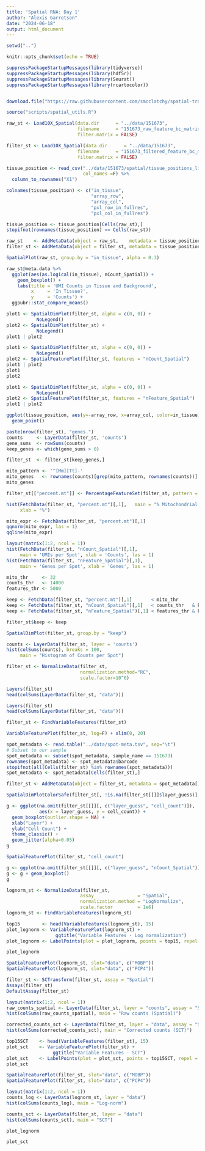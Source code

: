 ```yaml
---
title: 'Spatial RNA: Day 1'
author: "Alexis Garretson"
date: "2024-06-18"
output: html_document
---
```


```r
setwd("..")

knitr::opts_chunk$set(echo = TRUE)

suppressPackageStartupMessages(library(tidyverse))
suppressPackageStartupMessages(library(hdf5r))
suppressPackageStartupMessages(library(Seurat))
suppressPackageStartupMessages(library(rcartocolor))


download.file("https://raw.githubusercontent.com/smcclatchy/spatial-transcriptomics/main/code/spatial_utils.R", destfile = "scripts/spatial_utils.R")

source("scripts/spatial_utils.R")
```


```r
raw_st <- Load10X_Spatial(data.dir      = "../data/151673", 
                          filename      = "151673_raw_feature_bc_matrix.h5",
                          filter.matrix = FALSE)

filter_st <- Load10X_Spatial(data.dir      = "../data/151673", 
                          filename      = "151673_filtered_feature_bc_matrix.h5",
                          filter.matrix = FALSE)
```

```r
tissue_position <- read_csv("../data/151673/spatial/tissue_positions_list.csv",
                            col_names =F) %>% 
  column_to_rownames("X1")

colnames(tissue_position) <- c("in_tissue", 
                               "array_row", 
                               "array_col", 
                               "pxl_row_in_fullres", 
                               "pxl_col_in_fullres")

tissue_position <- tissue_position[Cells(raw_st),]
stopifnot(rownames(tissue_position) == Cells(raw_st))

raw_st    <- AddMetaData(object = raw_st,    metadata = tissue_position)
filter_st <- AddMetaData(object = filter_st, metadata = tissue_position)
```

```r
SpatialPlot(raw_st, group.by = "in_tissue", alpha = 0.3)
```
```r
raw_st@meta.data %>%
  ggplot(aes(as.logical(in_tissue), nCount_Spatial)) +
    geom_boxplot() +
    labs(title = 'UMI Counts in Tissue and Background',
         x     = 'In Tissue?',
         y     = 'Counts') +
  ggpubr::stat_compare_means()
```
```r
plot1 <- SpatialDimPlot(filter_st, alpha = c(0, 0)) + 
           NoLegend()
plot2 <- SpatialDimPlot(filter_st) + 
           NoLegend()
plot1 | plot2
```


```r
plot1 <- SpatialDimPlot(filter_st, alpha = c(0, 0)) + 
           NoLegend()
plot2 <- SpatialFeaturePlot(filter_st, features = "nCount_Spatial")
plot1 | plot2
plot1
plot2
```

```r
plot1 <- SpatialDimPlot(filter_st, alpha = c(0, 0)) + 
           NoLegend()
plot2 <- SpatialFeaturePlot(filter_st, features = "nFeature_Spatial")
plot1 | plot2
```

```r
ggplot(tissue_position, aes(y=-array_row, x=array_col, color=in_tissue)) +
  geom_point()
```


```r
paste(nrow(filter_st), "genes.")
counts     <- LayerData(filter_st, 'counts')
gene_sums  <- rowSums(counts)
keep_genes <- which(gene_sums > 0)

filter_st  <- filter_st[keep_genes,]
```
```r
mito_pattern <- '^[Mm][Tt]-'
mito_genes   <- rownames(counts)[grep(mito_pattern, rownames(counts))]
mito_genes

filter_st[["percent.mt"]] <- PercentageFeatureSet(filter_st, pattern = mito_pattern)

hist(FetchData(filter_st, "percent.mt")[,1],   main = "% Mitochondrial Genes",
     xlab = "%")

```

```r
mito_expr <- FetchData(filter_st, "percent.mt")[,1]
qqnorm(mito_expr, las = 1)
qqline(mito_expr)
```

```r
layout(matrix(1:2, ncol = 1))
hist(FetchData(filter_st, "nCount_Spatial")[,1],
     main = 'UMIs per Spot', xlab = 'Counts', las = 1)
hist(FetchData(filter_st, "nFeature_Spatial")[,1], 
     main = 'Genes per Spot', xlab = 'Genes', las = 1)
```


```r
mito_thr     <- 32
counts_thr   <- 14000
features_thr <- 5000
```

```r
keep <- FetchData(filter_st, "percent.mt")[,1]       < mito_thr
keep <- FetchData(filter_st, "nCount_Spatial")[,1]   < counts_thr   & keep
keep <- FetchData(filter_st, "nFeature_Spatial")[,1] < features_thr & keep

filter_st$keep <- keep
```

```r
SpatialDimPlot(filter_st, group.by = "keep")
```

```r
counts <- LayerData(filter_st, layer = 'counts')
hist(colSums(counts), breaks = 100, 
     main = "Histogram of Counts per Spot")
```
```r
filter_st <- NormalizeData(filter_st, 
                           normalization.method="RC",
                           scale.factor=10^6)
```
```r
Layers(filter_st)
head(colSums(LayerData(filter_st, "data")))
```

```r
Layers(filter_st)
head(colSums(LayerData(filter_st, "data")))
```

```r
filter_st <- FindVariableFeatures(filter_st)

VariableFeaturePlot(filter_st, log=F) + xlim(0, 20)

```

```r
spot_metadata <- read.table("../data/spot-meta.tsv", sep="\t")
# Subset to our sample
spot_metadata <- subset(spot_metadata, sample_name == 151673)
rownames(spot_metadata) <- spot_metadata$barcode
stopifnot(all(Cells(filter_st) %in% rownames(spot_metadata)))
spot_metadata <- spot_metadata[Cells(filter_st),]

filter_st <- AddMetaData(object = filter_st, metadata = spot_metadata[, c("layer_guess", "cell_count"), drop=FALSE])
```

```r
SpatialDimPlotColorSafe(filter_st[, !is.na(filter_st[[]]$layer_guess)], "layer_guess") + labs(fill="Layer")
```


```r
g <- ggplot(na.omit(filter_st[[]][, c("layer_guess", "cell_count")]),
            aes(x = layer_guess, y = cell_count)) + 
  geom_boxplot(outlier.shape = NA) +
  xlab("Layer") + 
  ylab("Cell Count") +
  theme_classic() + 
  geom_jitter(alpha=0.05)
g
```

```r
SpatialFeaturePlot(filter_st, "cell_count")
```

```r
g <- ggplot(na.omit(filter_st[[]][, c("layer_guess", "nCount_Spatial")]), aes(x = layer_guess, y = nCount_Spatial))
g <- g + geom_boxplot()
g
```

```r
lognorm_st <- NormalizeData(filter_st, 
                           assay                = "Spatial", 
                           normalization.method = "LogNormalize", 
                           scale.factor         = 1e6)
lognorm_st <- FindVariableFeatures(lognorm_st)

top15        <- head(VariableFeatures(lognorm_st), 15)
plot_lognorm <- VariableFeaturePlot(lognorm_st) + 
                  ggtitle("Variable Features - Log normalization")
plot_lognorm <- LabelPoints(plot = plot_lognorm, points = top15, repel = TRUE)

```
```r
plot_lognorm
```

```r
SpatialFeaturePlot(lognorm_st, slot="data", c("MOBP"))
SpatialFeaturePlot(lognorm_st, slot="data", c("PCP4"))
```

```r
filter_st <- SCTransform(filter_st, assay = "Spatial")
Assays(filter_st)
DefaultAssay(filter_st)
```

```r
layout(matrix(1:2, ncol = 1))
raw_counts_spatial <- LayerData(filter_st, layer = "counts", assay = "Spatial")
hist(colSums(raw_counts_spatial), main = "Raw counts (Spatial)")

corrected_counts_sct <- LayerData(filter_st, layer = "data", assay = "SCT")
hist(colSums(corrected_counts_sct), main = "Corrected counts (SCT)")
```

```r
top15SCT    <- head(VariableFeatures(filter_st), 15)
plot_sct    <- VariableFeaturePlot(filter_st) + 
                 ggtitle("Variable Features - SCT")
plot_sct    <- LabelPoints(plot = plot_sct, points = top15SCT, repel = TRUE)
plot_sct
```

```r
SpatialFeaturePlot(filter_st, slot="data", c("MOBP"))
SpatialFeaturePlot(filter_st, slot="data", c("PCP4"))
```

```r
layout(matrix(1:2, ncol = 1))
counts_log <- LayerData(lognorm_st, layer = "data")
hist(colSums(counts_log), main = "Log-norm")

counts_sct <- LayerData(filter_st, layer = "data")
hist(colSums(counts_sct), main = "SCT")
```

```r
plot_lognorm
```

```r
plot_sct
```

